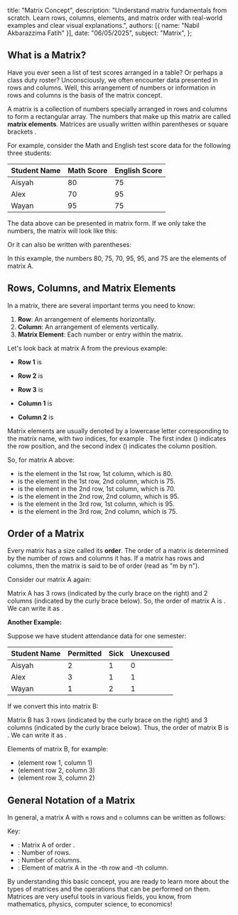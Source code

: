   title: "Matrix Concept",
  description: "Understand matrix fundamentals from scratch. Learn rows, columns, elements, and matrix order with real-world examples and clear visual explanations.",
  authors: [{ name: "Nabil Akbarazzima Fatih" }],
  date: "06/05/2025",
  subject: "Matrix",
};

## What is a Matrix?

Have you ever seen a list of test scores arranged in a table? Or perhaps a class duty roster? Unconsciously, we often encounter data presented in rows and columns. Well, this arrangement of numbers or information in rows and columns is the basis of the matrix concept.

A matrix is a collection of numbers specially arranged in rows and
columns to form a rectangular array. The numbers that make up
this matrix are called **matrix elements**. Matrices are usually written
within parentheses <InlineMath math="()" /> or square brackets <InlineMath math="[]" />.

For example, consider the Math and English test score data for the following three students:

| Student Name | Math Score | English Score |
| :----------- | :--------- | :------------ |
| Aisyah       | 80         | 75            |
| Alex         | 70         | 95            |
| Wayan        | 95         | 75            |

The data above can be presented in matrix form. If we only take the numbers, the matrix will look like this:

<BlockMath math="A = \begin{bmatrix} 80 & 75 \\ 70 & 95 \\ 95 & 75 \end{bmatrix}" />

Or it can also be written with parentheses:

<BlockMath math="A = \begin{pmatrix} 80 & 75 \\ 70 & 95 \\ 95 & 75 \end{pmatrix}" />

In this example, the numbers 80, 75, 70, 95, 95, and 75 are the elements of matrix A.

## Rows, Columns, and Matrix Elements

In a matrix, there are several important terms you need to know:

1.  **Row**: An arrangement of elements horizontally.
2.  **Column**: An arrangement of elements vertically.
3.  **Matrix Element**: Each number or entry within the matrix.

Let's look back at matrix A from the previous example:

<BlockMath math="A = \begin{bmatrix} 80 & 75 \\ 70 & 95 \\ 95 & 75 \end{bmatrix}" />

- **Row 1** is <InlineMath math="[80 \ 75]" />
- **Row 2** is <InlineMath math="[70 \ 95]" />
- **Row 3** is <InlineMath math="[95 \ 75]" />

- **Column 1** is <InlineMath math="\begin{bmatrix} 80 \\ 70 \\ 95 \end{bmatrix}" />
- **Column 2** is <InlineMath math="\begin{bmatrix} 75 \\ 95 \\ 75 \end{bmatrix}" />

Matrix elements are usually denoted by a lowercase letter corresponding to the matrix name, with two indices, for example <InlineMath math="a_{ij}" />. The first index (<InlineMath math="i" />) indicates the row position, and the second index (<InlineMath math="j" />) indicates the column position.

So, for matrix A above:

- <InlineMath math="a_{11}" /> is the element in the 1st row, 1st column, which is
  80.
- <InlineMath math="a_{12}" /> is the element in the 1st row, 2nd column, which is
  75.
- <InlineMath math="a_{21}" /> is the element in the 2nd row, 1st column, which is
  70.
- <InlineMath math="a_{22}" /> is the element in the 2nd row, 2nd column, which is
  95.
- <InlineMath math="a_{31}" /> is the element in the 3rd row, 1st column, which is
  95.
- <InlineMath math="a_{32}" /> is the element in the 3rd row, 2nd column, which is
  75.

## Order of a Matrix

Every matrix has a size called its **order**. The order of a matrix is determined by the number of rows and columns it has. If a matrix has <InlineMath math="m" /> rows and <InlineMath math="n" /> columns, then the matrix is said to be of order <InlineMath math="m \times n" /> (read as "m by n").

Consider our matrix A again:

<BlockMath math="A = \underbrace{\begin{bmatrix} 80 & 75 \\ 70 & 95 \\ 95 & 75 \end{bmatrix}}_{\text{2 columns}} \hspace{0.1em} \left. \vphantom{\begin{bmatrix} 80 \\ 70 \\ 95 \end{bmatrix}} \right\} \hspace{0.1em} \text{3 rows}" />

Matrix A has 3 rows (indicated by the curly brace on the right) and 2 columns (indicated by the curly brace below). So, the order of matrix A is <InlineMath math="3 \times 2" />. We can write it as <InlineMath math="A_{3 \times 2}" />.

**Another Example:**

Suppose we have student attendance data for one semester:

| Student Name | Permitted | Sick | Unexcused |
| :----------- | :-------- | :--- | :-------- |
| Aisyah       | 2         | 1    | 0         |
| Alex         | 3         | 1    | 1         |
| Wayan        | 1         | 2    | 1         |

If we convert this into matrix B:

<BlockMath math="B = \underbrace{\begin{bmatrix} 2 & 1 & 0 \\ 3 & 1 & 1 \\ 1 & 2 & 1 \end{bmatrix}}_{\text{3 columns}} \hspace{0.1em} \left. \vphantom{\begin{bmatrix} 2 \\ 3 \\ 1 \end{bmatrix}} \right\} \hspace{0.1em} \text{3 rows}" />

Matrix B has 3 rows (indicated by the curly brace on the right) and 3 columns (indicated by the curly brace below). Thus, the order of matrix B is <InlineMath math="3 \times 3" />. We can write it as <InlineMath math="B_{3 \times 3}" />.

Elements of matrix B, for example:

- <InlineMath math="b_{11} = 2" /> (element row 1, column 1)
- <InlineMath math="b_{23} = 1" /> (element row 2, column 3)
- <InlineMath math="b_{32} = 2" /> (element row 3, column 2)

## General Notation of a Matrix

In general, a matrix A with `m` rows and `n` columns can be written as follows:

<BlockMath math="A_{m \times n} = \underbrace{\begin{bmatrix} a_{11} & a_{12} & \dots & a_{1n} \\ a_{21} & a_{22} & \dots & a_{2n} \\ \vdots & \vdots & \ddots & \vdots \\ a_{m1} & a_{m2} & \dots & a_{mn} \end{bmatrix}}_{\text{n columns}} \hspace{0.1em} \left. \vphantom{\begin{bmatrix} a_{11} \\ a_{21} \\ \vdots \\ a_{m1} \end{bmatrix}} \right\} \hspace{0.1em} \text{m rows}" />

Key:

- <InlineMath math="A_{m \times n}" /> : Matrix A of order <InlineMath math="m \times n" />
  .
- <InlineMath math="m" /> : Number of rows.
- <InlineMath math="n" /> : Number of columns.
- <InlineMath math="a_{ij}" /> : Element of matrix A in the
  <InlineMath math="i" />
  -th row and <InlineMath math="j" />
  -th column.

By understanding this basic concept, you are ready to learn more about the types of matrices and the operations that can be performed on them. Matrices are very useful tools in various fields, you know, from mathematics, physics, computer science, to economics!
